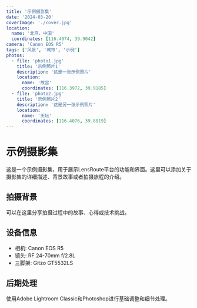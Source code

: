 ```yaml
---
title: '示例摄影集'
date: '2024-03-20'
coverImage: './cover.jpg'
location:
  name: '北京，中国'
  coordinates: [116.4074, 39.9042]
camera: 'Canon EOS R5'
tags: ['风景', '城市', '示例']
photos:
  - file: 'photo1.jpg'
    title: '示例照片1'
    description: '这是一张示例照片'
    location:
      name: '故宫'
      coordinates: [116.3972, 39.9185]
  - file: 'photo2.jpg'
    title: '示例照片2'
    description: '这是另一张示例照片'
    location:
      name: '天坛'
      coordinates: [116.4076, 39.8819]
---
```


# 示例摄影集

这是一个示例摄影集，用于展示LensRoute平台的功能和界面。这里可以添加关于摄影集的详细描述、背景故事或者拍摄旅程的介绍。

## 拍摄背景

可以在这里分享拍摄过程中的故事、心得或技术挑战。

## 设备信息

- 相机: Canon EOS R5
- 镜头: RF 24-70mm f/2.8L
- 三脚架: Gitzo GT5532LS

## 后期处理

使用Adobe Lightroom Classic和Photoshop进行基础调整和细节处理。 